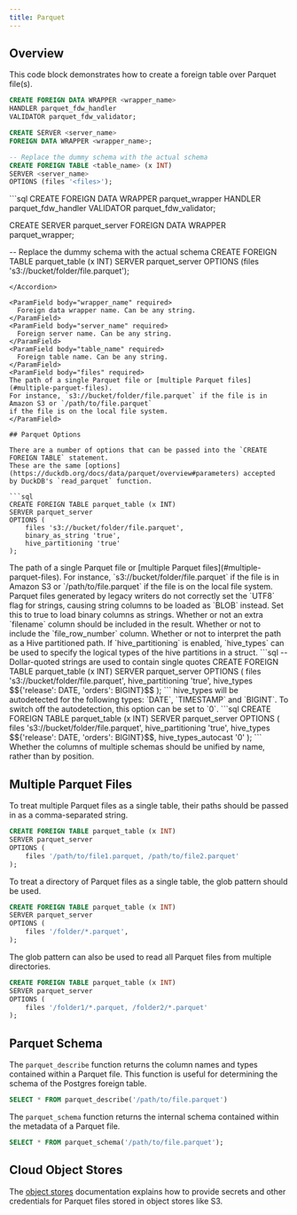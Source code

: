 ```yaml
---
title: Parquet
---
```


## Overview

This code block demonstrates how to create a foreign table over Parquet file(s).

```sql
CREATE FOREIGN DATA WRAPPER <wrapper_name>
HANDLER parquet_fdw_handler
VALIDATOR parquet_fdw_validator;

CREATE SERVER <server_name>
FOREIGN DATA WRAPPER <wrapper_name>;

-- Replace the dummy schema with the actual schema
CREATE FOREIGN TABLE <table_name> (x INT)
SERVER <server_name>
OPTIONS (files '<files>');
```

<Accordion title = "Example Usage">
```sql
CREATE FOREIGN DATA WRAPPER parquet_wrapper
HANDLER parquet_fdw_handler
VALIDATOR parquet_fdw_validator;

CREATE SERVER parquet_server
FOREIGN DATA WRAPPER parquet_wrapper;

-- Replace the dummy schema with the actual schema
CREATE FOREIGN TABLE parquet_table (x INT)
SERVER parquet_server
OPTIONS (files 's3://bucket/folder/file.parquet');

````
</Accordion>

<ParamField body="wrapper_name" required>
  Foreign data wrapper name. Can be any string.
</ParamField>
<ParamField body="server_name" required>
  Foreign server name. Can be any string.
</ParamField>
<ParamField body="table_name" required>
  Foreign table name. Can be any string.
</ParamField>
<ParamField body="files" required>
The path of a single Parquet file or [multiple Parquet files](#multiple-parquet-files).
For instance, `s3://bucket/folder/file.parquet` if the file is in Amazon S3 or `/path/to/file.parquet`
if the file is on the local file system.
</ParamField>

## Parquet Options

There are a number of options that can be passed into the `CREATE FOREIGN TABLE` statement.
These are the same [options](https://duckdb.org/docs/data/parquet/overview#parameters) accepted
by DuckDB's `read_parquet` function.

```sql
CREATE FOREIGN TABLE parquet_table (x INT)
SERVER parquet_server
OPTIONS (
    files 's3://bucket/folder/file.parquet',
    binary_as_string 'true',
    hive_partitioning 'true'
);
````

<ParamField body="files" required>
The path of a single Parquet file or [multiple Parquet files](#multiple-parquet-files).
For instance, `s3://bucket/folder/file.parquet` if the file is in Amazon S3 or `/path/to/file.parquet`
if the file is on the local file system.
</ParamField>
<ParamField body="binary_as_string" default="false">
Parquet files generated by legacy writers do not correctly set the `UTF8` flag for strings,
causing string columns to be loaded as `BLOB` instead. Set this to true to load binary columns as
strings.
</ParamField>
<ParamField body="filename" default="false">
Whether or not an extra `filename` column should be included in the result.
</ParamField>
<ParamField body="file_row_number" default="false">
Whether or not to include the `file_row_number` column.
</ParamField>
<ParamField body="hive_partitioning" default="false">
Whether or not to interpret the path as a Hive partitioned path.
</ParamField>
<ParamField body="hive_types">
If `hive_partitioning` is enabled, `hive_types` can be used to specify the logical types of the hive
partitions in a struct.
<Accordion title = "Example Usage">
```sql
-- Dollar-quoted strings are used to contain single quotes
CREATE FOREIGN TABLE parquet_table (x INT)
SERVER parquet_server
OPTIONS (
    files 's3://bucket/folder/file.parquet',
    hive_partitioning 'true',
    hive_types $${'release': DATE, 'orders': BIGINT}$$
);
```
</Accordion>
</ParamField>
<ParamField body="hive_types_autocast">
hive_types will be autodetected for the following types: `DATE`, `TIMESTAMP` and `BIGINT`.
To switch off the autodetection, this option can be set to `0`.
<Accordion title = "Example Usage">
```sql
CREATE FOREIGN TABLE parquet_table (x INT)
SERVER parquet_server
OPTIONS (
    files 's3://bucket/folder/file.parquet',
    hive_partitioning 'true',
    hive_types $${'release': DATE, 'orders': BIGINT}$$,
    hive_types_autocast '0'
);
```
</Accordion>
</ParamField>
<ParamField body="union_by_name" default="false">
Whether the columns of multiple schemas should be unified by name, rather than by position.
</ParamField>

## Multiple Parquet Files

To treat multiple Parquet files as a single table, their paths should be passed in as a comma-separated
string.

```sql
CREATE FOREIGN TABLE parquet_table (x INT)
SERVER parquet_server
OPTIONS (
    files '/path/to/file1.parquet, /path/to/file2.parquet'
);
```

To treat a directory of Parquet files as a single table, the glob pattern should be used.

```sql
CREATE FOREIGN TABLE parquet_table (x INT)
SERVER parquet_server
OPTIONS (
    files '/folder/*.parquet',
);
```

The glob pattern can also be used to read all Parquet files from multiple directories.

```sql
CREATE FOREIGN TABLE parquet_table (x INT)
SERVER parquet_server
OPTIONS (
    files '/folder1/*.parquet, /folder2/*.parquet'
);
```

## Parquet Schema

The `parquet_describe` function returns the column names and types contained within a Parquet file. This function is useful
for determining the schema of the Postgres foreign table.

```sql
SELECT * FROM parquet_describe('/path/to/file.parquet')
```

The `parquet_schema` function returns the internal schema contained within the metadata of a Parquet file.

```sql
SELECT * FROM parquet_schema('/path/to/file.parquet');
```

## Cloud Object Stores

The [object stores](/analytics/object_stores) documentation explains how to provide secrets and other credentials for
Parquet files stored in object stores like S3.
